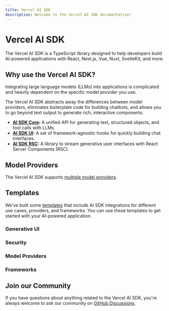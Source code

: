 ```yaml
---
title: Vercel AI SDK
description: Welcome to the Vercel AI SDK documentation!
---
```


# Vercel AI SDK

The Vercel AI SDK is a TypeScript library designed to help developers build AI-powered applications with React, Next.js, Vue, Nuxt, SvelteKit, and more.

## Why use the Vercel AI SDK?

Integrating large language models (LLMs) into applications is complicated and heavily dependent on the specific model provider you use.

The Vercel AI SDK abstracts away the differences between model providers, eliminates boilerplate code for building chatbots, and allows you to go beyond text output to generate rich, interactive components.

- **[AI SDK Core](/docs/ai-sdk-core):** A unified API for generating text, structured objects, and tool calls with LLMs.
- **[AI SDK UI](/docs/ai-sdk-ui):** A set of framework-agnostic hooks for quickly building chat interfaces.
- **[AI SDK RSC](/docs/ai-sdk-rsc):** A library to stream generative user interfaces with React Server Components (RSC).

## Model Providers

The Vercel AI SDK supports [multiple model providers](/providers).

<OfficialModelCards />

## Templates

We've built some [templates](https://vercel.com/templates?type=ai) that include AI SDK integrations for different use cases, providers, and frameworks. You can use these templates to get started with your AI-powered application.

### Generative UI

<Templates type="generative-ui" />

### Security

<Templates type="security" />

### Model Providers

<Templates type="providers" />

### Frameworks

<Templates type="frameworks" />

## Join our Community

If you have questions about anything related to the Vercel AI SDK, you're always welcome to ask our community on [GitHub Discussions](https://github.com/vercel/ai/discussions).
